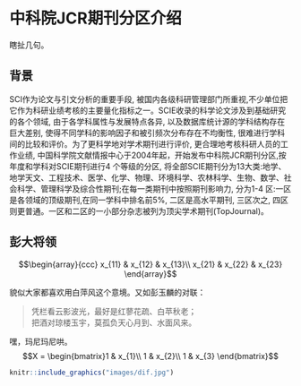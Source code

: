 # 中科院JCR期刊分区介绍 {#fire}

瞎扯几句。

## 背景

SCI作为论文与引文分析的重要手段, 被国内各级科研管理部门所重视,不少单位把它作为科研业绩考核的主要量化指标之一。SCIE收录的科学论文涉及到基础研究的各个领域, 由于各学科属性与发展特点各异, 以及数据库统计源的学科结构存在巨大差别, 使得不同学科的影响因子和被引频次分布存在不均衡性, 很难进行学科间的比较和评价。为了更科学地对学术期刊进行评价, 更合理地考核科研人员的工作业绩, 中国科学院文献情报中心于2004年起，开始发布中科院JCR期刊分区,按年度和学科对SCIE期刊进行4 个等级的分区, 将全部SCIE期刊分为13大类:地学、地学天文、工程技术、医学、化学、物理、环境科学、农林科学、生物、数学、社会科学、管理科学及综合性期刊;在每一类期刊中按照期刊影响力, 分为1-4 区:一区是各领域的顶级期刊,在同一学科中排名前5%, 二区是高水平期刊, 三区次之, 四区则更普通。一区和二区的一小部分杂志被列为顶尖学术期刊(TopJournal)。

## 彭大将领

$$\begin{array}{ccc}
x_{11} & x_{12} & x_{13}\\
x_{21} & x_{22} & x_{23}
\end{array}$$

貌似大家都喜欢用白萍风这个意境。又如彭玉麟的对联：

> 凭栏看云影波光，最好是红蓼花疏、白苹秋老；  
把酒对琼楼玉宇，莫孤负天心月到、水面风来。

嘿，玛尼玛尼哄。
$$X = \begin{bmatrix}1 & x_{1}\\
1 & x_{2}\\
1 & x_{3}
\end{bmatrix}$$

```r
knitr::include_graphics("images/dif.jpg")
```
